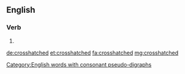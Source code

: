 ==English==

===Verb===
{{head|en|verb form}}

# {{en-past of|crosshatch}}
[[Category:English words with consonant pseudo-digraphs]]

[[de:crosshatched]]
[[et:crosshatched]]
[[fa:crosshatched]]
[[mg:crosshatched]]